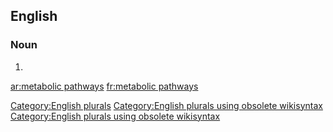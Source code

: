 
==English==

===Noun===
{{head|en}}

# {{plural of|metabolic pathway}}

[[Category:English plurals]][[Category:English plurals using obsolete wikisyntax]][[Category:English plurals using obsolete wikisyntax]]

[[ar:metabolic pathways]]
[[fr:metabolic pathways]]
